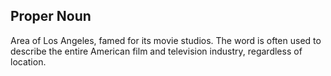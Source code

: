 ==Proper Noun==
Area of Los Angeles, famed for its movie studios.  The word is often used to describe the entire American film and television industry, regardless of location.